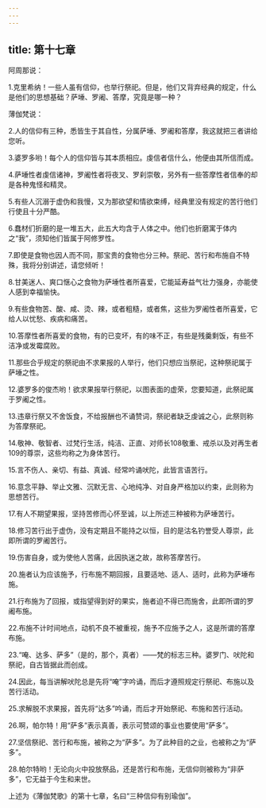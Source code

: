 ```yaml
---
---
---
```

title: 第十七章
---



阿周那说：

1.克里希纳！一些人虽有信仰，也举行祭祀。但是，他们又背弃经典的规定，什么是他们的思想基础？萨埵、罗阇、答摩，究竟是哪一种？

薄伽梵说：

2.人的信仰有三种，悉皆生于其自性，分属萨埵、罗阇和答摩，我这就把三者讲给您听。

3.婆罗多哟！每个人的信仰皆与其本质相应。虔信者信什么，他便由其所信而成。

4.萨埵性者虔信诸神，罗阇性者将夜叉、罗刹崇敬，另外有一些答摩性者信奉的却是各种鬼怪和精灵。

5.有些人沉溺于虚伪和我慢，又为那欲望和情欲束缚，经典里没有规定的苦行他们行使且十分严酷。

6.蠢材们折磨的是一堆五大，此五大均含于人体之中。他们也折磨寓于体内之“我”，须知他们皆属于阿修罗性。

7.即使是食物也因人而不同，那宝贵的食物也分三种。祭祀、苦行和布施自不特殊，我将分别讲述，请您倾听！

8.甘美迷人、爽口惬心之食物为萨埵性者所喜爱，它能延寿益气壮力强身，亦能使人感到幸福愉快。

9.有些食物苦、酸、咸、烫、辣，或者粗糙，或者焦，这些为罗阇性者所喜爱，它给人以忧愁、疾病和痛苦。

10.答摩性者所喜爱的食物，有的已变坏，有的味不正，有些是残羹剩饭，有些不洁净或发霉腐败。

11.那些合乎规定的祭祀由不求果报的人举行，他们只想应当祭祀，这种祭祀属于萨埵之性。

12.婆罗多的俊杰哟！欲求果报举行祭祀，以图表面的虚荣，您要知道，此祭祀属于罗阇之性。

13.违章行祭又不舍饭食，不给报酬也不诵赞词，祭祀者缺乏虔诚之心，此祭则称为答摩祭祀。

14.敬神、敬智者、过梵行生活，纯洁、正直、对师长108敬重、戒杀以及对再生者109的尊崇，这些均称之为身体苦行。

15.言不伤人、亲切、有益、真诚、经常吟诵吠陀，此皆言语苦行。

16.意念平静、举止文雅、沉默无言、心地纯净、对自身严格加以约束，此则称为思想苦行。

17.有人不期望果报，坚持苦修而心怀至诚，以上所述三种被称为萨埵苦行。

18.修习苦行出于虚伪，没有定期且不能持之以恒，目的是沽名钓誉受人尊崇，此即所谓的罗阇苦行。

19.伤害自身，或为使他人苦痛，此因执迷之故，故称答摩苦行。

20.施者认为应该施予，行布施不期回报，且要适地、适人、适时，此称为萨埵布施。

21.行布施为了回报，或指望得到好的果实，施者迫不得已而施舍，此即所谓的罗阇布施。

22.布施不计时间地点，动机不良不被重视，施予不应施予之人，这是所谓的答摩布施。

23.“唵、达多、萨多”（是的，那个，真者）——梵的标志三种。婆罗门、吠陀和祭祀，自古皆据此而创成。

24.因此，每当讲解吠陀总是先将“唵”字吟诵，而后才遵照规定行祭祀、布施以及苦行活动。

25.求解脱不求果报，首先将“达多”吟诵，而后才开始祭祀、布施和苦行活动。

26.啊，帕尔特！用“萨多”表示真善，表示可赞颂的事业也要使用“萨多”。

27.坚信祭祀、苦行和布施，被称之为“萨多”。为了此种目的之业，也被称之为“萨多”。

28.帕尔特哟！无论向火中投放祭品，还是苦行和布施，无信仰则被称为“非萨多”，它无益于今生和来世。

上述为《薄伽梵歌》的第十七章，名曰“三种信仰有别瑜伽”。